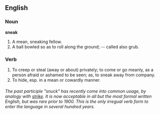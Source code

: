 ==English==

===Noun===

'''sneak'''

#A mean, sneaking fellow.
#A ball bowled so as to roll along the ground; -- called also grub.

===Verb===
{{en-infl-reg-consonant|sneak||}}
<!--Also irregular-->

#To creep or steal (away or about) privately; to come or go meanly, as a person afraid or ashamed to be seen; as, to sneak away from company.
#To hide, esp. in a mean or cowardly manner.

===={{usage}}====
''The past participle "snuck" has recently come into common usage, by analogy with [[strike]]. It is now acceptable in all but the most formal written English, but was rare prior to 1900. This is the only irregual verb form to enter the language in several hundred years.''